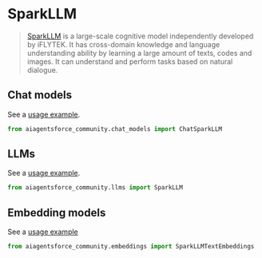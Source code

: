 # SparkLLM

>[SparkLLM](https://xinghuo.xfyun.cn/spark) is a large-scale cognitive model independently developed by iFLYTEK.
It has cross-domain knowledge and language understanding ability by learning a large amount of texts, codes and images.
It can understand and perform tasks based on natural dialogue.

## Chat models

See a [usage example](/docs/integrations/chat/sparkllm).

```python
from aiagentsforce_community.chat_models import ChatSparkLLM
```

## LLMs

See a [usage example](/docs/integrations/llms/sparkllm).

```python
from aiagentsforce_community.llms import SparkLLM
```

## Embedding models

See a [usage example](/docs/integrations/text_embedding/sparkllm)

```python
from aiagentsforce_community.embeddings import SparkLLMTextEmbeddings
```
